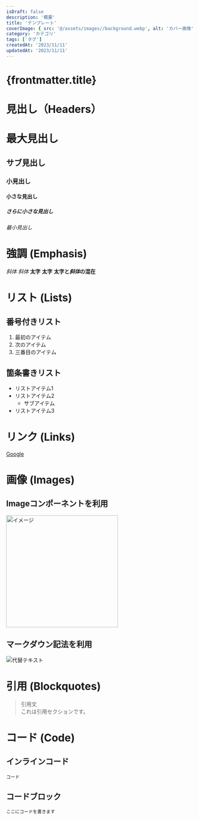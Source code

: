 ```yaml
---
isDraft: false
description: '概要'
title: 'テンプレート'
coverImage: { src: '@/assets/images//background.webp', alt: 'カバー画像' }
category: 'カテゴリ'
tags: ['タグ']
createdAt: '2023/11/11'
updatedAt: '2023/11/11'
---
```



# {frontmatter.title}

# 見出し（Headers）

# 最大見出し

## サブ見出し

### 小見出し

#### 小さな見出し

##### さらに小さな見出し

###### 最小見出し

# 強調 (Emphasis)

_斜体_
_斜体_
**太字**
**太字**
**太字と*斜体*の混在**

# リスト (Lists)

## 番号付きリスト

1. 最初のアイテム
2. 次のアイテム
3. 三番目のアイテム

## 箇条書きリスト

- リストアイテム1
- リストアイテム2
  - サブアイテム
- リストアイテム3

# リンク (Links)

[Google](https://www.google.com)

# 画像 (Images)

## Imageコンポーネントを利用

<Image src={image} alt="イメージ" width="300" />

## マークダウン記法を利用

![代替テキスト](https://dummyimage.com/600x400/000/fff)

# 引用 (Blockquotes)

> 引用文  
> これは引用セクションです。

# コード (Code)

## インラインコード

`コード`

## コードブロック

```
ここにコードを書きます
```
